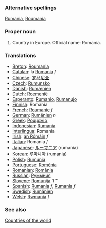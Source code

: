 ===Alternative spellings===
[[Rumania]], [[Roumania]]

===Proper noun===
# Country in Europe. Official name: Romania.

===Translations===
*[[Breton]]: [[Roumania]]
*[[Catalan]]: la [[Romania]] ''f''
*[[Chinese]]: [[罗马尼亚]]
*[[Czech]]: [[Rumunsko]]
*[[Danish]]: [[Rumænien]]
*[[Dutch]]: [[Roemenië]]
*[[Esperanto]]: [[Rumanio]], [[Rumanujo]]
*[[Finnish]]: Romania
*[[French]]: [[Roumanie]] ''f''
*[[German]]: [[Rumänien]] ''n''
*[[Greek]]: [[Ρουμανία]]
*[[Indonesian]]: [[Rumania]]
*[[Interlingua]]: Romania
*[[Irish]]: [[an Rómáin]] ''f''
*[[Italian]]: Romania ''f''
*[[Japanese]]: [[ルーマニア]] (rūmania)
*[[Korean]]: [[루마니아]] (rumania)
*[[Polish]]: [[Rumunia]]
*[[Portuguese]]: [[Roménia]]
*[[Romanian]]: [[România]]
*[[Russian]]: [[Румыния]]
*[[Slovene]]: [[Romunija]] 'f'''
*[[Spanish]]: [[Rumania]] ''f'', [[Rumanía]] ''f''
*[[Swedish]]: [[Rumänien]]
*[[Welsh]]: [[Rwmania]] ''f''

===See also===
[[Countries of the world]]